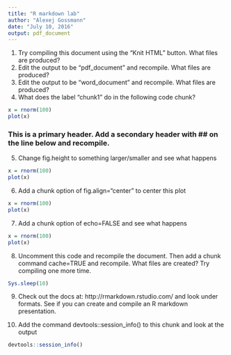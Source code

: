 ```yaml
---
title: "R markdown lab"
author: "Alexej Gossmann"
date: "July 10, 2016"
output: pdf_document
---
```


1. Try compiling this document using the "Knit HTML" button. What files are produced?
2. Edit the output to be "pdf_document" and recompile. What files are produced?
3. Edit the output to be "word_document" and recompile. What files are produced?
4. What does the label "chunk1" do in the following code chunk?


```r
x = rnorm(100)
plot(x)
```

### This is a primary header. Add a secondary header with ## on the line below and recompile.


5. Change fig.height to something larger/smaller and see what happens

```r
x = rnorm(100)
plot(x)
```

6. Add a chunk option of fig.align="center" to center this plot

```r
x = rnorm(100)
plot(x)
```

7. Add a chunk option of echo=FALSE and see what happens

```r
x = rnorm(100)
plot(x)
```

8. Uncomment this code and recompile the document. Then add a chunk command cache=TRUE and recompile. What files are created? Try compiling one more time. 

```r
Sys.sleep(10)
```

9. Check out the docs at: http://rmarkdown.rstudio.com/ and look under formats. See if you can create and compile an R markdown presentation. 

10. Add the command devtools::session_info() to this chunk and look at the output

```r
devtools::session_info()
```
